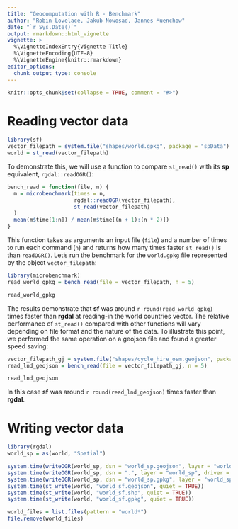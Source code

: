 ```yaml
---
title: "Geocomputation with R - Benchmark"
author: "Robin Lovelace, Jakub Nowosad, Jannes Muenchow"
date: "`r Sys.Date()`"
output: rmarkdown::html_vignette
vignette: >
  %\VignetteIndexEntry{Vignette Title}
  %\VignetteEncoding{UTF-8}
  %\VignetteEngine{knitr::rmarkdown}
editor_options: 
  chunk_output_type: console
---
```


```r
knitr::opts_chunk$set(collapse = TRUE, comment = "#>")
```

# Reading vector data

```r
library(sf)
vector_filepath = system.file("shapes/world.gpkg", package = "spData")
world = st_read(vector_filepath)
```

To demonstrate this, we will use a function to compare `st_read()` with its **sp** equivalent, `rgdal::readOGR()`:

```r
bench_read = function(file, n) {
  m = microbenchmark(times = n,
                     rgdal::readOGR(vector_filepath),
                     st_read(vector_filepath)
  )
  mean(m$time[1:n]) / mean(m$time[(n + 1):(n * 2)])
}
```

This function takes as arguments an input file (`file`) and a number of times to run each command (`n`) and returns how many times faster `st_read()` is than `readOGR()`.
Let's run the benchmark for the `world.gpkg` file represented by the object `vector_filepath`:

```r
library(microbenchmark)
read_world_gpkg = bench_read(file = vector_filepath, n = 5)
```

```r
read_world_gpkg
```

The results demonstrate that **sf** was around `r round(read_world_gpkg)` times faster than **rgdal** at reading-in the world countries vector.
The relative performance of `st_read()` compared with other functions will vary depending on file format and the nature of the data.
To illustrate this point, we performed the same operation on a geojson file and found a greater speed saving:

```r
vector_filepath_gj = system.file("shapes/cycle_hire_osm.geojson", package = "spData")
read_lnd_geojson = bench_read(file = vector_filepath_gj, n = 5)
```

```r
read_lnd_geojson
```

In this case **sf** was around `r round(read_lnd_geojson)` times faster than **rgdal**.

# Writing vector data

```r
library(rgdal)
world_sp = as(world, "Spatial")
```


```r
system.time(writeOGR(world_sp, dsn = "world_sp.geojson", layer = "world_sp.geojson", driver = "GeoJSON"))
system.time(writeOGR(world_sp, dsn = ".", layer = "world_sp", driver = "ESRI Shapefile")) 
system.time(writeOGR(world_sp, dsn = "world_sp.gpkg", layer = "world_sp.gpkg", driver = "GPKG"))
system.time(st_write(world, "world_sf.geojson", quiet = TRUE))
system.time(st_write(world, "world_sf.shp", quiet = TRUE)) 
system.time(st_write(world, "world_sf.gpkg", quiet = TRUE))
```

```r
world_files = list.files(pattern = "world*")
file.remove(world_files)
```